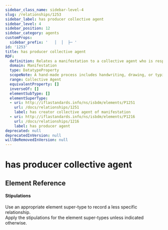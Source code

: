 ```yaml
---
sidebar_class_name: sidebar-level-4
slug: /relationships/1253
sidebar_label: has producer collective agent
sidebar_level: 4
sidebar_position: 12
sidebar_category: agents
customProps:
  sidebar_prefix: '   │  │  ├─ '
id: '1253'
title: has producer collective agent
RDF:
  definition: Relates a manifestation to a collective agent who is responsible for its creation by using an artisanal or hand-made process.
  domain: Manifestation
  type: DatatypeProperty
  scopeNote: A hand-made process includes handwriting, drawing, or typing.
  range: Collective Agent
  equivalentProperty: []
  inverseOf: []
  elementSubType: []
  elementSuperType:
  - uri: http://iflastandards.info/ns/isbdm/elements/P1251
    url: /docs/relationships/1251
    label: has creator collective agent of manifestation
  - uri: http://iflastandards.info/ns/isbdm/elements/P1216
    url: /docs/relationships/1216
    label: has producer agent
deprecated: null
deprecatedInVersion: null
willBeRemovedInVersion: null
---
```

# has producer collective agent

## Element Reference
<ElementReference frontMatter={frontMatter} />

#### Stipulations

<div className="stip">
  Use an appropriate element super-type to record a less specific relationship.
</div>

<div className="stip">
  Apply the stipulations for the element super-types unless indicated otherwise.
</div>
